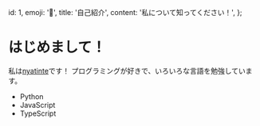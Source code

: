   id: 1,
  emoji: '🐧',
  title: '自己紹介',
  content: '私について知ってください！',
};

# はじめまして！

私は[nyatinte](https://github.com/nyatinte)です！
プログラミングが好きで、いろいろな言語を勉強しています。

- Python
- JavaScript
- TypeScript
